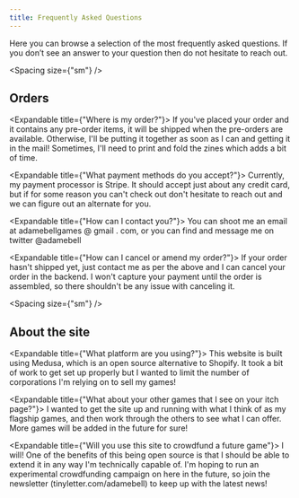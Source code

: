 ```yaml
---
title: Frequently Asked Questions
---
```


Here you can browse a selection of the most frequently asked questions.
If you don’t see an answer to your question then do not hesitate to
reach out.

<Spacing size={"sm"} />

## Orders

<Spacing size="sm" />

<Expandable title={"Where is my order?"}>
  If you've placed your order and it contains any pre-order items, it will be shipped when the pre-orders are available. Otherwise, I'll be putting it together as soon as I can and getting it in the mail! Sometimes, I'll need to print and fold the zines which adds a bit of time.
</Expandable>

<Expandable title={"What payment methods do you accept?"}>
  Currently, my payment processor is Stripe. It should accept just about any credit card, but if for some reason you can't check out don't hesitate to reach out and we can figure out an alternate for you.
</Expandable>

<Expandable title={"How can I contact you?"}>
  You can shoot me an email at adamebellgames @ gmail . com, or you can find and message me on twitter @adamebell
</Expandable>

<Expandable title={"How can I cancel or amend my order?"}>
  If your order hasn't shipped yet, just contact me as per the above and I can cancel your order in the backend. I won't capture your payment until the order is assembled, so there shouldn't be any issue with canceling it.
</Expandable>

<Spacing size={"sm"} />

## About the site

<Spacing size="sm" />

<Expandable title={"What platform are you using?"}>
  This website is built using Medusa, which is an open source alternative to Shopify. It took a bit of work to get set up properly but I wanted to limit the number of corporations I'm relying on to sell my games!
</Expandable>

<Expandable title={"What about your other games that I see on your itch page?"}>
  I wanted to get the site up and running with what I think of as my flagship games, and then work through the others to see what I can offer. More games will be added in the future for sure!
</Expandable>

<Expandable title={"Will you use this site to crowdfund a future game"}>
  I will! One of the benefits of this being open source is that I should be able to extend it in any way I'm technically capable of. I'm hoping to run an experimental crowdfunding campaign on here in the future, so join the newsletter (tinyletter.com/adamebell) to keep up with the latest news!
</Expandable>

